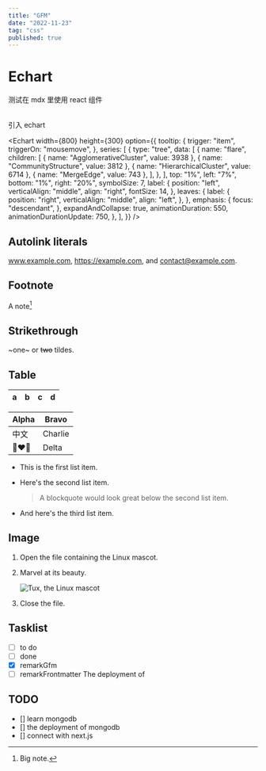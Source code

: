 ```yaml
---
title: "GFM"
date: "2022-11-23"
tag: "css"
published: true
---
```


# Echart

测试在 mdx 里使用 react 组件

<br />
引入 echart

<Echart
  width={800}
  height={300}
  option={{
    tooltip: {
      trigger: "item",
      triggerOn: "mousemove",
    },
    series: [
      {
        type: "tree",
        data: [
          {
            name: "flare",
            children: [
              { name: "AgglomerativeCluster", value: 3938 },
              { name: "CommunityStructure", value: 3812 },
              { name: "HierarchicalCluster", value: 6714 },
              { name: "MergeEdge", value: 743 },
            ],
          },
        ],
        top: "1%",
        left: "7%",
        bottom: "1%",
        right: "20%",
        symbolSize: 7,
        label: {
          position: "left",
          verticalAlign: "middle",
          align: "right",
          fontSize: 14,
        },
        leaves: {
          label: {
            position: "right",
            verticalAlign: "middle",
            align: "left",
          },
        },
        emphasis: {
          focus: "descendant",
        },
        expandAndCollapse: true,
        animationDuration: 550,
        animationDurationUpdate: 750,
      },
    ],
  }}
/>
## Autolink literals

www.example.com, https://example.com, and contact@example.com.

## Footnote

A note[^1]

[^1]: Big note.

## Strikethrough

~one~ or ~~two~~ tildes.

## Table

| a   | b   |   c |  d  |
| --- | :-- | --: | :-: |

| Alpha | Bravo   |
| ----- | ------- |
| 中文  | Charlie |
| 👩‍❤️‍👩    | Delta   |

- This is the first list item.
- Here's the second list item.

  > A blockquote would look great below the second list item.

- And here's the third list item.

## Image

1. Open the file containing the Linux mascot.
2. Marvel at its beauty.

   ![Tux, the Linux mascot](/images/cat.jpg)

3. Close the file.

## Tasklist

- [ ] to do
- [ ] done
- [x] remarkGfm
- [ ] remarkFrontmatter
      The deployment of

## TODO

- [] learn mongodb
- [] the deployment of mongodb
- [] connect with next.js
